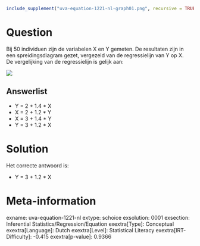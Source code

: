 ```r
include_supplement("uva-equation-1221-nl-graph01.png", recursive = TRUE)
```

Question
========

Bij 50 individuen zijn de variabelen X en Y gemeten. De resultaten zijn
in een spreidingsdiagram gezet, vergezeld van de regressielijn van Y op
X.\
De vergelijking van de regressielijn is gelijk aan:

![](uva-equation-1221-nl-graph01.png)

Answerlist
----------

* Y = 2 + 1.4 * X
* X = 2 + 1.2 * Y
* X = 3 + 1.4 * Y
* Y = 3 + 1.2 * X

Solution
========

Het correcte antwoord is: 

* Y = 3 + 1.2 * X

Meta-information
================
exname: uva-equation-1221-nl
extype: schoice
exsolution: 0001
exsection: Inferential Statistics/Regression/Equation
exextra[Type]: Conceptual
exextra[Language]: Dutch
exextra[Level]: Statistical Literacy
exextra[IRT-Difficulty]: -0.415
exextra[p-value]: 0.9366
